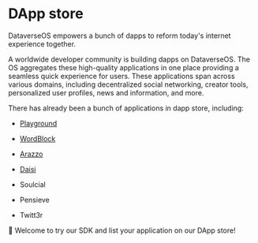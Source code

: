 # DApp store

DataverseOS empowers a bunch of dapps to reform today's internet experience together.

A worldwide developer community is building dapps on DataverseOS. The OS aggregates these high-quality applications
in one place providing a seamless quick experience for users.
These applications span across various domains, including decentralized social networking, creator tools, personalized user profiles, news and information, and more.

There has already been a bunch of applications in dapp store, including:

- [Playground](https://playground.dataverse-os.com)

- [WordBlock](https://chrome.google.com/webstore/detail/wordblock/jbihofgilkjgaofihhklnkeocejckcjk)

- [Arazzo](https://venerable-queijadas-290c8d.netlify.app/)

- [Daisi](https://daisi.social/)

- Soulcial

- Pensieve

- Twitt3r

🚀 Welcome to try our SDK and list your application on our DApp store!
